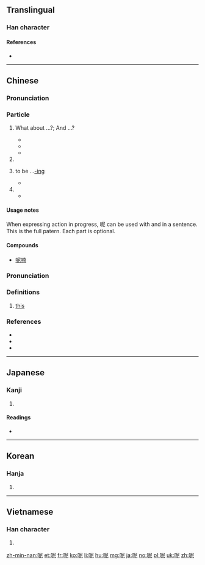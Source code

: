 {{zh-forms}}
==Translingual==
{{stroke order|strokes=8}}

===Han character===
{{Han char|rn=30|rad=口|as=05|sn=8|four=6701<sub>1</sub>|canj=口尸心 (RSP)|ids=⿰[[口]][[尼]]}}

====References====
* {{Han ref|kx=0181.250|dkj=03430|dj=0399.310|hdz=10609.030|uh=5462|ud=21602|bh=A94F|bd=43343}}

----

==Chinese==
{{zh-forms}}

===Pronunciation===
{{zh-pron
|m=ne
|h=pfs=nè
|c=ne1
|mn=neh/nih/ne/nî
|mn_note=all Min Nan cognates
|w=0ne
|cat=particle}}

===Particle===
{{zh-particle}}

# {{gloss|sentence final particle indicating a reciprocal question; used to apply the previously asked question to a new subject}} What about ...?; And ...?
#* {{zh-usex|你 呢？|'''How about''' you?|link=y}}
#* {{zh-usex|你 覺得 呢？|'''What do''' you think?|link=y}}
#* {{zh-usex|你 爸爸 好 嗎？你 媽媽 '''呢'''？|How is your father been? '''And''' your mom?|tr=Nǐ bàba hǎo ma? nǐ māma ne?|link=y}}
# {{gloss|sentence final particle signaling a pause, to emphasize the preceding words}}
# {{gloss|sentence final particle indicating action in progress, English [[present continuous]]}} to be ...[[-ing]]
#* {{zh-usex|我們 上 漢語 課 '''呢'''。|We '''are''' attend'''ing''' a Chinese lesson|link=y}}
# {{gloss|sentence final particle used to make questions more indirect, to give the impression that the speaker is speaking to himself}}
#* {{zh-usex|他 去 哪兒 了 呢？|I wonder where he's going?|link=y}}

====Usage notes====
When expressing action in progress, 呢 can be used with {{zh-l|正在}} and {{zh-l|著/著}} in a sentence. This is the full patern. Each part is optional.
: {{zh-usex|我們 '''正在''' 上 '''著''' 漢語 課 '''呢'''。|We '''are''' attend'''ing''' a Chinese lesson|link=y|in_notes=y}}

====Compounds====
* [[呢喃]]

===Pronunciation===
{{zh-pron
|c=ni1,nei1
|cat=particle
}}

===Definitions===
# [[this]] {{non-gloss definition|same as [[邇]]}}

===References===
* {{cite web
|url = http://resources.allsetlearning.com/chinese/grammar/Expressing_actions_in_progress_(full_form)
|title = Expressing actions in progress (full form)
|work = Chinese Grammar Wiki
|language = Mandarin/English}}
* {{cite web
|url = http://resources.allsetlearning.com/chinese/grammar/Softening_the_tone_of_questions_with_%22ne%22
|title = Softening the tone of questions with "ne"
|work = Chinese Grammar Wiki
|language = Mandarin/English}}
* {{cite web
|url = http://www.cantonese.sheik.co.uk/dictionary/characters/1029/
|title = CantoDict
|language = Mandarin/English}}

----

==Japanese==

===Kanji===
{{ja-kanji|grade=|rs=口05}}

# {{defn|lang=ja|sort=口05}}

====Readings====
* {{ja-readings|on=[[じ]] (ji), [[に]] (ni)|kun=}}

----

==Korean==

===Hanja===
{{ko-hanja|hangeul=니|mr=ni}}

# {{defn|lang=ko|sort=口05}}

----

==Vietnamese==

===Han character===
{{vi-hantu|[[ni]], [[nài]], [[nấy]], [[nê]], [[nỉ]], [[nì]], [[này]]|rs=口05}}

# {{defn|lang=vi|sort=口05}}

[[zh-min-nan:呢]]
[[et:呢]]
[[fr:呢]]
[[ko:呢]]
[[li:呢]]
[[hu:呢]]
[[mg:呢]]
[[ja:呢]]
[[no:呢]]
[[pl:呢]]
[[uk:呢]]
[[zh:呢]]